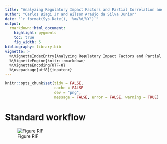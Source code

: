```yaml
---
title: "Analyzing Regulatory Impact Factors and Partial Correlation and Information Theory"
author: "Carlos Biagi Jr and Wilson Araújo da Silva Junior"
date: "`r format(Sys.Date(), '%m/%d/%Y')`"
output:
  rmarkdown::html_document:
    highlight: pygments
    toc: true
    fig_width: 5
bibliography: library.bib
vignette: >
  %\VignetteIndexEntry{Analyzing Regulatory Impact Factors and Partial Correlation and Information Theory}
  %\VignetteEngine{knitr::rmarkdown}
  %\VignetteEncoding{UTF-8}
  %\usepackage[utf8]{inputenc}
---
```


```r
knitr::opts_chunk$set(tidy = FALSE,
                      cache = FALSE,
                      dev = "png",
                      message = FALSE, error = FALSE, warning = TRUE)
```	

# Standard workflow
![Figure RIF](fig1.jpg)

